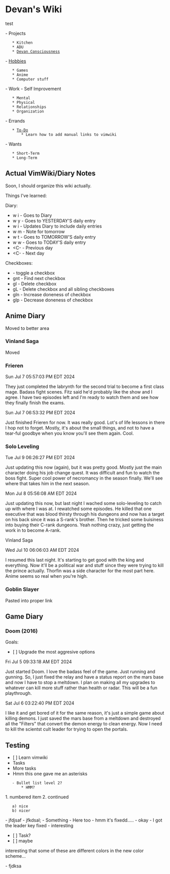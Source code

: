 = Devan's Wiki =

test

- Projects
	* Kitchen
	* ADU
	* [[Devan Consciousness]]
- [[Hobbies]]
	* Games
	* Anime
	* Computer stuff
- Work
- Self Improvement
	* Mental
	* Physical
	* Relationships
	* Organization
- Errands
	* [[To-Do]]
		* Learn how to add manual links to vimwiki
- Wants
	* Short-Term
	* Long-Term

== Actual VimWiki/Diary Notes ==

Soon, I should organize this wiki actually.

Things I've learned:

Diary:
* <Leader> w i 		- Goes to Diary
* <Leader> w <Leader> y - Goes to YESTERDAY'S daily entry
* <Leader> w <Leader> i - Updates Diary to include daily entries
* <Leader> w <Leader> m - Note for tomorrow
* <Leader> w <Leader> t - Goes to TOMORROW'S daily entry
* <Leader> w <Leader> w - Goes to TODAY'S daily entry
* <C-<up-arrow>		- Previous day
* <C-<down-arrow>	- Next day

Checkboxes:
* <C-Space> 		- toggle a checkbox
* gnt			- Find next checkbox
* gl<Space>		- Delete checkbox
* gL<Space>		- Delete checkbox and all sibling checkboxes
* gln			- Increase doneness of checkbox
* glp			- Decrease doneness of checkbox

== Anime Diary ==

Moved to better area

=== Vinland Saga ===

Moved

=== Frieren ===

Sun Jul  7 05:57:03 PM EDT 2024

They just completed the labrynth for the second trial to become a first class mage.
Badass fight scenes.
Fitz said he'd probably like the show and I agree.
I have two episodes left and I'm ready to watch them and see how they finally finish the exams.

Sun Jul  7 06:53:32 PM EDT 2024

Just finished Frieren for now. 
It was really good.
Lot's of life lessons in there I hop not to forget.
Mostly, it's about the small things, and not to have a tear-ful goodbye when you know you'll see them again.
Cool.


=== Solo Leveling ===

Tue Jul  9 06:26:27 PM EDT 2024

Just updating this now (again), but it was pretty good.
Mostly just the main character doing his job change quest.
It was difficult and fun to watch the boss fight.
Super cool power of necromancy in the season finally.
We'll see where that takes him in the next season.

Mon Jul  8 05:56:08 AM EDT 2024

Just updating this now, but last night I wached some solo-leveling to catch up with where I was at.
I rewatched some episodes.
He killed that one executive that was blood thirsty through his dungeons and now has a target on his back since it was a S-rank's brother.
Then he tricked some buisiness into buying their C-rank dungeons.
Yeah nothing crazy, just getting the work in to become A-rank.

Vinland Saga

Wed Jul 10 06:06:03 AM EDT 2024

I resumed this last night.
It's starting to get good with the king and everything.
Now it'll be a political war and stuff since they were trying to kill the prince actually.
Thorfin was a side character for the most part here.
Anime seems so real when you're high.

=== Goblin Slayer ===

Pasted into proper link

== Game Diary ==



=== Doom (2016) ===
Goals:
* [ ] Upgrade the most aggresive options

Fri Jul  5 09:33:18 AM EDT 2024

Just started Doom. I love the badass feel of the game.
Just running and gunning.
So, I just fixed the relay and have a status report on the mars base and now I have to stop a meltdown. 
I plan on making all my upgrades to whatever can kill more stuff rather than health or radar.
This will be a fun playthrough.


Sat Jul  6 03:22:40 PM EDT 2024

I like it and get bored of it for the same reason, it's just a simple game about killing demons.
I just saved the mars base from a meltdown and destroyed all the "Filters" that convert the demon energy to clean energy.
Now I need to kill the scientst cult leader for trying to open the portals.

== Testing == 

* [ ] Learn vimwiki
* Tasks 
* More tasks
* Hmm this one gave me an asterisks
	- Bullet list level 2?
		* HMM?
1. numbered item
2. continued
	a) nice
	b) nicer
- jfdjsaf
- jfkdsal;
- Something
- Here too
- hmm it's fixedd.....
- okay
- I got the leader key fixed
- interesting
* [ ] Task?
* [ ] maybe

interesting that some of these are different colors in the new color scheme...

- fjdksa

